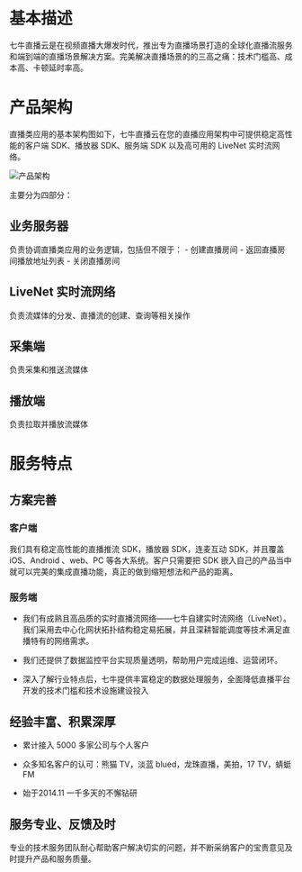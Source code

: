 # 基本描述

七牛直播云是在视频直播大爆发时代，推出专为直播场景打造的全球化直播流服务和端到端的直播场景解决方案。完美解决直播场景的的三高之痛：技术门槛高、成本高、卡顿延时率高。

# 产品架构


直播类应用的基本架构图如下，七牛直播云在您的直播应用架构中可提供稳定高性能的客户端 SDK、播放器 SDK、服务端 SDK 以及高可用的 LiveNet 实时流网络。

![产品架构](https://dn-odum9helk.qbox.me/FnjQPTi0LdV4bpcG9BDhmKnjbUGr)

主要分为四部分：

## 业务服务器
负责协调直播类应用的业务逻辑，包括但不限于：
    - 创建直播房间
    - 返回直播房间播放地址列表
    - 关闭直播房间 
## LiveNet 实时流网络
负责流媒体的分发、直播流的创建、查询等相关操作
## 采集端
负责采集和推送流媒体
## 播放端
负责拉取并播放流媒体

<a id="service-realization"></a>

# 服务特点

## 方案完善

### 客户端
我们具有稳定高性能的直播推流 SDK，播放器 SDK，连麦互动 SDK，并且覆盖 iOS、Android 、web、PC 等各大系统。客户只需要把 SDK 嵌入自己的产品当中就可以完美的集成直播功能，真正的做到缩短想法和产品的距离。
    
### 服务端

- 我们有成熟且高品质的实时直播流网络——七牛自建实时流网络（LiveNet）。我们采用去中心化网状拓扑结构稳定易拓展，并且深耕智能调度等技术满足直播特有的网络需求。
    
- 我们还提供了数据监控平台实现质量透明，帮助用户完成运维、运营闭环。

- 深入了解行业特点后，七牛提供丰富稳定的数据处理服务，全面降低直播平台开发的技术门槛和技术设施建设投入

## 经验丰富、积累深厚

- 累计接入 5000 多家公司与个人客户

- 众多知名客户的认可：熊猫 TV，淡蓝 blued，龙珠直播，美拍，17 TV，蜻蜓 FM

- 始于2014.11 一千多天的不懈钻研

## 服务专业、反馈及时

专业的技术服务团队耐心帮助客户解决切实的问题，并不断采纳客户的宝贵意见及时提升产品和服务质量。
